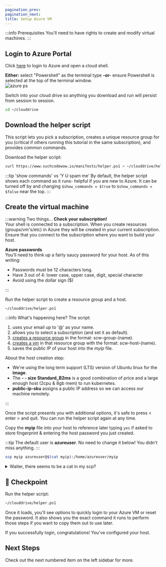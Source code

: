 ```yaml
---
pagination_prev:
pagination_next:
title: Setup Azure VM
---
```


:::info Prerequisites
You'll need to have rights to create and modify virtual machines.
:::

## Login to Azure Portal

Click [here](https://portal.azure.com/#cloudshell) to login to Azure and open a cloud shell.

**Either:** select "Powershell" as the terminal type **-or-** ensure Powershell is selected at the top of the terminal window.  
![azure ps](/img/powershell.png)

Switch into your cloud drive so anything you download and run will persist from session to session.

```bash
cd ~/clouddrive
```

## Download the helper script

This script lets you pick a subscription, creates a unique resource group for you (critical if others running this tutorial in the same subscription), and provides common commands.

Download the helper script:

```bash
curl https://www.suchcodewow.io/manifests/helper.ps1 > ~/clouddrive/helper.ps1
```

:::tip 'show commands' vs 'Y U spam me'
By default, the helper script shows each command as it runs- helpful if you are new to Azure. It can be turned off by and changing `$show_commands = $true` to `$show_commands = $false` near the top.
:::

## Create the virtual machine

:::warning Two things...
**Check your subscription!**  
Your shell is connected to a subscription. When you create resources (groups/vm's/etc) in Azure they will be created in your current subscription.
Ensure that you connect to the subscription where you want to build your host.

**Azure passwords**  
You'll need to think up a fairly saucy password for your host. As of this writing:

- Passwords must be 12 characters long.
- Have 3 out of 4: lower case, upper case, digit, special character
- Avoid using the dollar sign ($)

:::

Run the helper script to create a resource group and a host.

```bash
~/clouddrive/helper.ps1
```

:::info What's happening here?
The script:

1. uses your email up to '@' as your name.
1. allows you to select a subscription (and set it as default).
1. [creates a resource group](https://docs.microsoft.com/en-us/cli/azure/group?view=azure-cli-latest) in the format: scw-group-(name).
1. [creates a vm](https://docs.microsoft.com/en-us/cli/azure/vm?view=azure-cli-latest#az-vm-create) in that resource group with the format: scw-host-(name).
1. saves the public IP of your host into the _myip_ file.

About the host creation step:

- We're using the long term support (LTS) version of Ubuntu linux for the **image**.
- The **- - size Standard_B2ms** is a good combination of price and a large enough host (2cpu & 8gb mem) to run kubernetes.
- **public-ip-sku** assigns a public IP address so we can access our machine remotely.

:::

Once the script presents you with additional options, it's safe to press < enter > and quit. You can run the helper script again at any time.

Copy the **myip** file into your host to reference later typing `yes` if asked to store fingerprint & entering the host password you just created.

:::tip
The default user is **azureuser**. No need to change it below! You didn't miss anything.
:::

```bash
scp myip azureuser@$(cat myip):/home/azureuser/myip
```

<details>
  <summary>Waiter, there seems to be a cat in my scp?</summary>SCP is the secure
  copy command. We're using it to copy the myip file to your host to use later.
  The cat command displays the contents of said file and the $() part means "run
  whatever command is in here". In the end, scp gets the azure user name and the
  IP of the host. The part after ':' is the folder and filename where scp saves
  the file.
</details>

## :checkered_flag: Checkpoint

Run the helper script:

```bash
~/clouddrive/helper.ps1
```

Once it loads, you'll see options to quickly login to your Azure VM or reset the password. It also shows you the exact command it runs to perform those steps if you want to copy them out to use later.

If you successfully login, congratulations! You've configured your host.

## Next Steps

Check out the next numbered item on the left sidebar for more.
